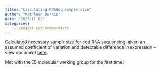 ```yaml
---
title: "Calculating RNASeq sample size"
author: "Kathleen Durkin"
date: "2023-11-02"
categories:
    - project-cod-temperature
---
```


Calculated necessary sample size for cod RNA sequencing, given an assumed coefficient of variation and detectable difference in expression -- view document [here](https://github.com/RobertsLab/project-cod-temperature/blob/main/code/04-RNASeq-sample-size.md).

Met with the E5 molecular working group for the first time!
